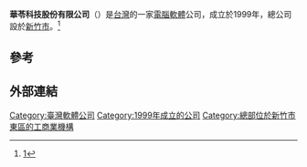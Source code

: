 {{notability unreferenced|time=2017-03-31T11:50:53+00:00}}
'''華苓科技股份有限公司'''（{{lang-en|'''Flowring Technology Corp.'''}}）是[[臺灣|台灣]]的一家[[電腦軟體|電腦軟體]]公司，成立於1999年，總公司設於[[新竹市|新竹市]]。<ref>[http://www.tm.nthu.edu.tw/files/14-1174-23710,r5537-1.php?Lang=zh-tw]</ref>

== 參考 ==
{{reflist}} 

== 外部連結 ==

[[Category:臺灣軟體公司|Category:臺灣軟體公司]]
[[Category:1999年成立的公司|Category:1999年成立的公司]]
[[Category:總部位於新竹市東區的工商業機構|Category:總部位於新竹市東區的工商業機構]]
{{taiwanese company-stub}}